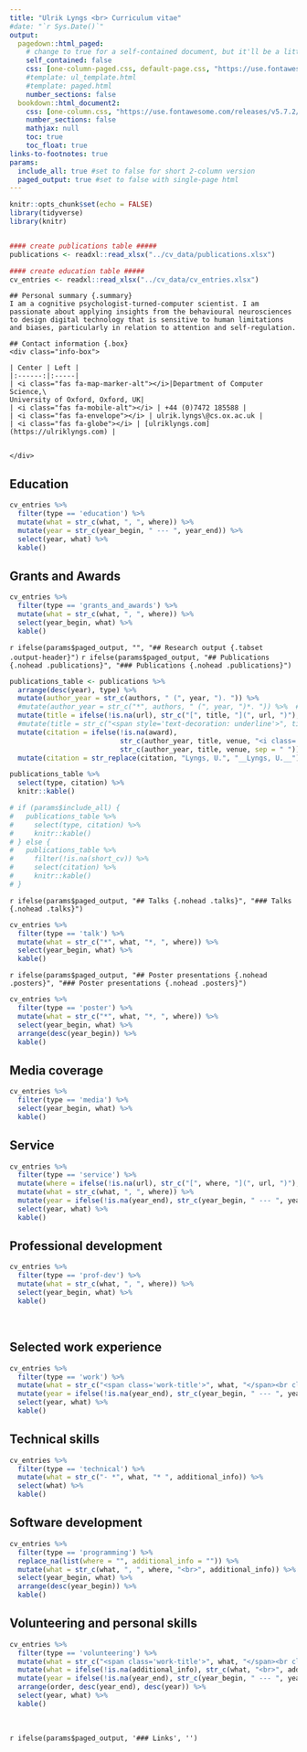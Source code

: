 ```yaml
---
title: "Ulrik Lyngs <br> Curriculum vitae"
#date: "`r Sys.Date()`"
output:
  pagedown::html_paged:
    # change to true for a self-contained document, but it'll be a litte slower for Pandoc to render
    self_contained: false
    css: [one-column-paged.css, default-page.css, "https://use.fontawesome.com/releases/v5.7.2/css/all.css"]
    #template: ul_template.html
    #template: paged.html
    number_sections: false
  bookdown::html_document2:
    css: [one-column.css, "https://use.fontawesome.com/releases/v5.7.2/css/all.css"]
    number_sections: false
    mathjax: null
    toc: true
    toc_float: true
links-to-footnotes: true
params:
  include_all: true #set to false for short 2-column version
  paged_output: true #set to false with single-page html
---
```



```r
knitr::opts_chunk$set(echo = FALSE)
library(tidyverse)
library(knitr)


#### create publications table #####
publications <- readxl::read_xlsx("../cv_data/publications.xlsx")

#### create education table #####
cv_entries <- readxl::read_xlsx("../cv_data/cv_entries.xlsx")

```

<div class="grid-container">
```block
## Personal summary {.summary}
I am a cognitive psychologist-turned-computer scientist. I am passionate about applying insights from the behavioural neurosciences to design digital technology that is sensitive to human limitations and biases, particularly in relation to attention and self-regulation.

```

```block
## Contact information {.box}
<div class="info-box">

| Center | Left |
|:------:|:-----|
| <i class="fas fa-map-marker-alt"></i>|Department of Computer Science,\
University of Oxford, Oxford, UK|
| <i class="fas fa-mobile-alt"></i> | +44 (0)7472 185588 |
| <i class="fas fa-envelope"></i> | ulrik.lyngs\@cs.ox.ac.uk |
| <i class="fas fa-globe"></i> | [ulriklyngs.com](https://ulriklyngs.com) |

 
</div>

```

</div>

## Education {.education .nohead}
```r
cv_entries %>% 
  filter(type == 'education') %>% 
  mutate(what = str_c(what, ", ", where)) %>% 
  mutate(year = str_c(year_begin, " --- ", year_end)) %>% 
  select(year, what) %>% 
  kable()
```


## Grants and Awards {.grants .nohead}
```r
cv_entries %>% 
  filter(type == 'grants_and_awards') %>% 
  mutate(what = str_c(what, ", ", where)) %>% 
  select(year_begin, what) %>% 
  kable()
```

`r ifelse(params$paged_output, "", "## Research output {.tabset .output-header}")`
`r ifelse(params$paged_output, "## Publications {.nohead .publications}", "### Publications {.nohead .publications}")`
```r
publications_table <- publications %>%
  arrange(desc(year), type) %>%
  mutate(author_year = str_c(authors, " (", year, "). ")) %>%
  #mutate(author_year = str_c("*", authors, " (", year, ")*. ")) %>%  #italicise authors and year
  mutate(title = ifelse(!is.na(url), str_c("[", title, "](", url, ")"), title)) %>% #turn title into link
  #mutate(title = str_c("<span style='text-decoration: underline'>", title, "</span>")) %>% #underline title
  mutate(citation = ifelse(!is.na(award), 
                           str_c(author_year, title, venue, "<i class='fas fa-award'></i><em>", award, "</em>", sep = " "),
                           str_c(author_year, title, venue, sep = " "))) %>%
  mutate(citation = str_replace(citation, "Lyngs, U.", "__Lyngs, U.__")) # make my name bold

publications_table %>%
  select(type, citation) %>%
  knitr::kable()

# if (params$include_all) {
#   publications_table %>%
#     select(type, citation) %>%
#     knitr::kable()
# } else {
#   publications_table %>%
#     filter(!is.na(short_cv)) %>%
#     select(citation) %>%
#     knitr::kable()
# }
```

`r ifelse(params$paged_output, "## Talks {.nohead .talks}", "### Talks {.nohead .talks}")`
```r
cv_entries %>% 
  filter(type == 'talk') %>% 
  mutate(what = str_c("*", what, "*, ", where)) %>% 
  select(year_begin, what) %>% 
  kable()
```

`r ifelse(params$paged_output, "## Poster presentations {.nohead .posters}", "### Poster presentations {.nohead .posters}")`
```r
cv_entries %>% 
  filter(type == 'poster') %>%
  mutate(what = str_c("*", what, "*, ", where)) %>% 
  select(year_begin, what) %>% 
  arrange(desc(year_begin)) %>% 
  kable()
```

## Media coverage {.media .nohead}
```r
cv_entries %>% 
  filter(type == 'media') %>%
  select(year_begin, what) %>% 
  kable()
```

## Service {.service .nohead}
```r
cv_entries %>% 
  filter(type == 'service') %>% 
  mutate(where = ifelse(!is.na(url), str_c("[", where, "](", url, ")"), where)) %>% 
  mutate(what = str_c(what, ", ", where)) %>%
  mutate(year = ifelse(!is.na(year_end), str_c(year_begin, " --- ", year_end))) %>% 
  select(year, what) %>% 
  kable()
```

## Professional development {.prof-dev .nohead}
```r
cv_entries %>% 
  filter(type == 'prof-dev') %>% 
  mutate(what = str_c(what, ", ", where)) %>% 
  select(year_begin, what) %>% 
  kable()
```

<br class='pageBreak'>

## Selected work experience {.work .nohead .vertical-top}
```r
cv_entries %>% 
  filter(type == 'work') %>% 
  mutate(what = str_c("<span class='work-title'>", what, "</span><br class='work-break'>", where, "<br>", additional_info)) %>% 
  mutate(year = ifelse(!is.na(year_end), str_c(year_begin, " --- ", year_end), year_begin)) %>% 
  select(year, what) %>% 
  kable()
```

## Technical skills {.technical .nohead}
```r
cv_entries %>% 
  filter(type == 'technical') %>% 
  mutate(what = str_c("- *", what, "* ", additional_info)) %>% 
  select(what) %>% 
  kable()
```

## Software development {.cv-table .nohead .vertical-top}
```r
cv_entries %>% 
  filter(type == 'programming') %>% 
  replace_na(list(where = "", additional_info = "")) %>% 
  mutate(what = str_c(what, ", ", where, "<br>", additional_info)) %>% 
  select(year_begin, what) %>% 
  arrange(desc(year_begin)) %>% 
  kable()
```



## Volunteering and personal skills {.cv-table .nohead .vertical-top}
```r
cv_entries %>% 
  filter(type == 'volunteering') %>% 
  mutate(what = str_c("<span class='work-title'>", what, "</span><br class='work-break'>", where)) %>% 
  mutate(what = ifelse(!is.na(additional_info), str_c(what, "<br>", additional_info), what)) %>% 
  mutate(year = ifelse(!is.na(year_end), str_c(year_begin, " --- ", year_end), year_begin)) %>% 
  arrange(order, desc(year_end), desc(year)) %>% 
  select(year, what) %>% 
  kable()
```

<br class='pageBreak'>

`r ifelse(params$paged_output, '### Links', '')`
